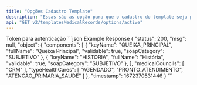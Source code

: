 ```yaml
---
title: "Opções Cadastro Template"
description: "Essas são as opção para que o cadastro do template seja possível."
api: "GET v2/templatesMedicalRecords/options/active"
---
```


<ParamField header="token" type="string" required>
  Token para autenticação
</ParamField>

<ResponseExample>
  ```json Example Response
  {
    "status": 200,
    "msg": null,
    "object": {
      "components": [
        {
          "keyName": "QUEIXA_PRINCIPAL",
          "fullName": "Queixa Principal",
          "validable": true,
          "soapCategory": "SUBJETIVO"
        },
        {
          "keyName": "HISTORIA",
          "fullName": "História",
          "validable": true,
          "soapCategory": "SUBJETIVO"
        },
      ],
      "medicalCouncils": [
        "CRM"
      ],
      "typeHealthCares": [
        "AGENDADO",
        "PRONTO_ATENDIMENTO",
        "ATENCAO_PRIMARIA_SAUDE"
      ]
    },
    "timestamp": 1672370531446
  }
  ```
</ResponseExample>
